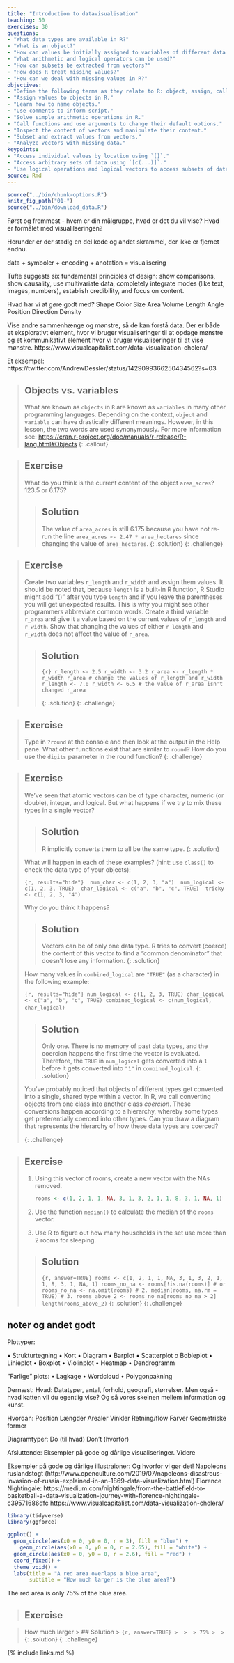 ```yaml
---
title: "Introduction to datavisualisation"
teaching: 50
exercises: 30
questions:
- "What data types are available in R?"
- "What is an object?"
- "How can values be initially assigned to variables of different data types?"
- "What arithmetic and logical operators can be used?"
- "How can subsets be extracted from vectors?"
- "How does R treat missing values?"
- "How can we deal with missing values in R?"
objectives: 
- "Define the following terms as they relate to R: object, assign, call, function, arguments, options."
- "Assign values to objects in R."
- "Learn how to name objects."
- "Use comments to inform script."
- "Solve simple arithmetic operations in R."
- "Call functions and use arguments to change their default options."
- "Inspect the content of vectors and manipulate their content."
- "Subset and extract values from vectors."
- "Analyze vectors with missing data."
keypoints:
- "Access individual values by location using `[]`."
- "Access arbitrary sets of data using `[c(...)]`."
- "Use logical operations and logical vectors to access subsets of data."
source: Rmd
---
```


```r
source("../bin/chunk-options.R")
knitr_fig_path("01-")
source("../bin/download_data.R")
```

Først og fremmest - hvem er din målgruppe, hvad er det du vil vise? Hvad er 
formålet med visualilseringen?


Herunder er der stadig en del kode og andet skrammel, der ikke er fjernet endnu.


data + symboler + encoding + anotation = visualisering


Tufte suggests six fundamental principles of design: show comparisons, show causality, use multivariate data, completely integrate modes (like text, images, numbers), establish credibility, and focus on content. 

Hvad har vi at gøre godt med?
Shape
Color
Size
Area
Volume
Length
Angle
Position
Direction
Density


Vise andre sammenhænge og mønstre, så de kan forstå data. Der er både et 
eksplorativt element, hvor vi bruger visualiseringer til at opdage mønstre
og et kommunikativt element hvor vi bruger visualiseringer til at vise mønstre.
https://www.visualcapitalist.com/data-visualization-cholera/

Et eksempel:
https://twitter.com/AndrewDessler/status/1429099366250434562?s=03



> ## Objects vs. variables
>
> What are known as `objects` in `R` are known as `variables` in many other
> programming languages. Depending on the context, `object` and `variable` can
> have drastically different meanings. However, in this lesson, the two words
> are used synonymously. For more information see:
> [https://cran.r-project.org/doc/manuals/r-release/R-lang.html#Objects](https://cran.r-project.org/doc/manuals/r-release/R-lang.html#Objects)
{: .callout}



> ## Exercise
> 
> What do you think is the current content of the object `area_acres`? 123.5 or
> 6.175?
>
> > ## Solution
> >
> > The value of `area_acres` is still 6.175 because you have not
> > re-run the line `area_acres <- 2.47 * area_hectares` since
> > changing the value of `area_hectares`.
> {: .solution}
{: .challenge}


> ## Exercise
>
> Create two variables `r_length` and `r_width` and assign them values. It should be noted that, 
> because `length` is a built-in R function, R Studio might add "()" after you type `length` and 
> if you leave the parentheses you will get unexpected results. 
> This is why you might see other programmers abbreviate common words.
> Create a third variable `r_area` and give it a value based on the current values of `r_length` 
> and `r_width`.
> Show that changing the values of either `r_length` and `r_width` does not affect the value of 
> `r_area`.
> 
> > ## Solution
> > 
> > ```{r}
> > r_length <- 2.5
> > r_width <- 3.2
> > r_area <- r_length * r_width
> > r_area
> > # change the values of r_length and r_width
> > r_length <- 7.0
> > r_width <- 6.5
> > # the value of r_area isn't changed
> > r_area
> > ```
> > 
> {: .solution}
{: .challenge}



> ## Exercise
>
> Type in `?round` at the console and then look at the output in the Help pane.
> What other functions exist that are similar to `round`?
> How do you use the `digits` parameter in the round function?
{: .challenge}





> ## Exercise
>
>
> We’ve seen that atomic vectors can be of type character, numeric (or double),
>   integer, and logical. But what happens if we try to mix these types in a
>   single vector?
>
> > ## Solution
> >
> > R implicitly converts them to all be the same type.
> {: .solution}
>
> What will happen in each of these examples? (hint: use `class()`
> to check the data type of your objects):
>
>  ```{r, results="hide"}
>  num_char <- c(1, 2, 3, "a")
>  num_logical <- c(1, 2, 3, TRUE)
>  char_logical <- c("a", "b", "c", TRUE)
>  tricky <- c(1, 2, 3, "4")
>  ```
>
>
> Why do you think it happens?
>
> > ## Solution
> >
> >  Vectors can be of only one data type. R tries to
> > convert (coerce) the content of this vector to find a "common
> > denominator" that doesn't lose any information.
> {: .solution}
>
>
> How many values in `combined_logical` are `"TRUE"` (as a character) in the
> following example:
>
> ```{r, results="hide"}
> num_logical <- c(1, 2, 3, TRUE)
> char_logical <- c("a", "b", "c", TRUE)
> combined_logical <- c(num_logical, char_logical)
>  ```
> &nbsp;
>
> > ## Solution
> >
> > Only one. There is no memory of past data types, and the coercion
> > happens the
> > first time the vector is evaluated. Therefore, the `TRUE` in
> > `num_logical`
> > gets converted into a `1` before it gets converted into `"1"` in
> > `combined_logical`.
> {: .solution}
>
> You've probably noticed that objects of different types get
>   converted into a single, shared type within a vector. In R, we
>   call converting objects from one class into another class
>   _coercion_. These conversions happen according to a hierarchy,
>   whereby some types get preferentially coerced into other
>   types. Can you draw a diagram that represents the hierarchy of how
>   these data types are coerced?
>
{: .challenge}





> ## Exercise
>
> 1. Using this vector of rooms, create a new vector with the NAs removed.
>
>     ```r
>     rooms <- c(1, 2, 1, 1, NA, 3, 1, 3, 2, 1, 1, 8, 3, 1, NA, 1)
>     ```
> 2. Use the function `median()` to calculate the median of the `rooms` vector.
>
> 3. Use R to figure out how many households in the set use more than 2 rooms for sleeping.
>
> > ## Solution
> > ```{r, answer=TRUE}
> > rooms <- c(1, 2, 1, 1, NA, 3, 1, 3, 2, 1, 1, 8, 3, 1, NA, 1)
> > rooms_no_na <- rooms[!is.na(rooms)]
> > # or
> > rooms_no_na <- na.omit(rooms)
> > # 2.
> > median(rooms, na.rm = TRUE)
> > # 3.
> > rooms_above_2 <- rooms_no_na[rooms_no_na > 2]
> > length(rooms_above_2)
> > ```
> {: .solution}
{: .challenge}


## noter og andet godt ##

Plottyper:

•	Strukturtegning
•	Kort
•	Diagram
•	Barplot
•	Scatterplot
o	Bobleplot
•	Linieplot
•	Boxplot
•	Violinplot
•	Heatmap
•	Dendrogramm

”Farlige” plots:
•	Lagkage
•	Wordcloud
•	Polygonpakning

Dernæst:
Hvad: 
Datatyper, antal, forhold, geografi, størrelser.
Men også - hvad katten vil du egentlig vise?
Og så vores skelnen mellem information og kunst.

Hvordan:
Position
Længder
Arealer
Vinkler
Retning/flow
Farver 
Geometriske former

Diagramtyper:
Do (til hvad)
Don't (hvorfor)

Afsluttende:
Eksempler på gode og dårlige visualiseringer.
Videre

Eksempler på gode og dårlige illustraioner:
Og hvorfor vi gør det!
Napoleons ruslandstogt (http://www.openculture.com/2019/07/napoleons-disastrous-invasion-of-russia-explained-in-an-1869-data-visualization.html)
Florence Nightingale: https://medium.com/nightingale/from-the-battlefield-to-basketball-a-data-visualization-journey-with-florence-nightingale-c39571686dfc
https://www.visualcapitalist.com/data-visualization-cholera/



```r
library(tidyverse)
library(ggforce)

ggplot() +
  geom_circle(aes(x0 = 0, y0 = 0, r = 3), fill = "blue") +
    geom_circle(aes(x0 = 0, y0 = 0, r = 2.65), fill = "white") +
  geom_circle(aes(x0 = 0, y0 = 0, r = 2.6), fill = "red") +
  coord_fixed() +
  theme_void() +
  labs(title = "A red area overlaps a blue area",
       subtitle = "How much larger is the blue area?")

```
The red area is only 75% of the blue area.



> ## Exercise
>

> How much larger
> > ## Solution
> > ```{r, answer=TRUE}
> > 
> > 
> > 75%
> > 
> > ```
> {: .solution}
{: .challenge}




{% include links.md %}
